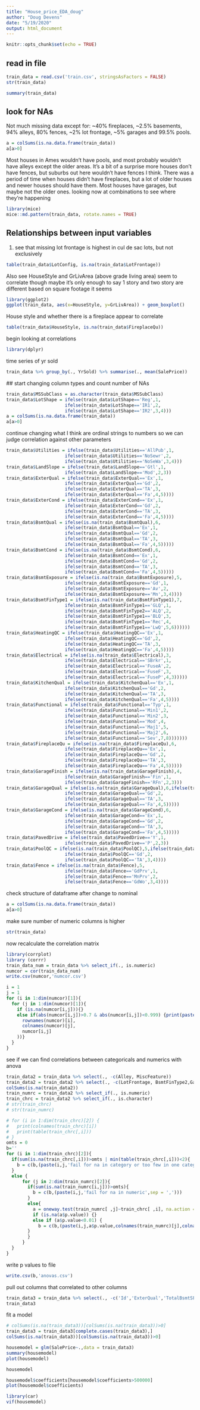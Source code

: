 ```yaml
---
title: "House_price_EDA_doug"
author: "Doug Devens"
date: "5/19/2020"
output: html_document
---
```


```r
knitr::opts_chunk$set(echo = TRUE)
```

## read in file

```r
train_data = read.csv('train.csv', stringsAsFactors = FALSE)
str(train_data)
```
```r
summary(train_data)
```

## look for NAs
Not much missing data except for: ~40% fireplaces, ~2.5% basements, 94% alleys, 80% fences, ~2% lot frontage, ~5% garages and 99.5% pools.
```r
a = colSums(is.na.data.frame(train_data))
a[a>0]
```
Most houses in Ames wouldn't have pools, and most probably wouldn't have alleys except the older areas.  It's a bit of a surprise more houses don't have fences, but suburbs out here wouldn't have fences I think.  There was a period of time when houses didn't have fireplaces, but a lot of older houses and newer houses should have them.  Most houses have garages, but maybe not the older ones.
looking now at combinations to see where they're happening
```r
library(mice)
mice::md.pattern(train_data, rotate.names = TRUE)
```

## Relationships between input variables
1) see that missing lot frontage is highest in cul de sac lots, but not exclusively
```r
table(train_data$LotConfig, is.na(train_data$LotFrontage))
```
Also see HouseStyle and GrLivArea (above grade living area) seem to correlate though maybe it's only enough to say 1 story and two story are different based on square footage it seems
```r
library(ggplot2)
ggplot(train_data, aes(x=HouseStyle, y=GrLivArea)) + geom_boxplot()
```

House style and whether there is a fireplace appear to correlate
```r
table(train_data$HouseStyle, is.na(train_data$FireplaceQu))
```
begin looking at correlations
```r
library(dplyr)
```
time series of yr sold
```r
train_data %>% group_by(., YrSold) %>% summarise(., mean(SalePrice))
```
 ## start changing column types and count number of NAs
```r
train_data$MSSubClass = as.character(train_data$MSSubClass)
train_data$LotShape = ifelse(train_data$LotShape=='Reg',1,
                      ifelse(train_data$LotShape=='IR1',2,
                      ifelse(train_data$LotShape=='IR2',3,4)))
a = colSums(is.na.data.frame(train_data))
a[a>0]
```
continue changing what I think are ordinal strings to numbers so we can judge correlation against other parameters
```r
train_data$Utilities = ifelse(train_data$Utilities=='AllPub',1,
                      ifelse(train_data$Utilities=='NoSewr',2,
                      ifelse(train_data$Utilities=='NoSeWa',3,4)))
train_data$LandSlope = ifelse(train_data$LandSlope=='Gtl',1,
                      ifelse(train_data$LandSlope=='Mod',2,3))
train_data$ExterQual = ifelse(train_data$ExterQual=='Ex',1,
                      ifelse(train_data$ExterQual=='Gd',2,
                      ifelse(train_data$ExterQual=='TA',3,
                      ifelse(train_data$ExterQual=='Fa',4,5))))
train_data$ExterCond = ifelse(train_data$ExterCond=='Ex',1,
                      ifelse(train_data$ExterCond=='Gd',2,
                      ifelse(train_data$ExterCond=='TA',3,
                      ifelse(train_data$ExterCond=='Fa',4,5))))
train_data$BsmtQual = ifelse(is.na(train_data$BsmtQual),6,
                      ifelse(train_data$BsmtQual=='Ex',1,
                      ifelse(train_data$BsmtQual=='Gd',2,
                      ifelse(train_data$BsmtQual=='TA',3,
                      ifelse(train_data$BsmtQual=='Fa',4,5)))))
train_data$BsmtCond = ifelse(is.na(train_data$BsmtCond),6,
                      ifelse(train_data$BsmtCond=='Ex',1,
                      ifelse(train_data$BsmtCond=='Gd',2,
                      ifelse(train_data$BsmtCond=='TA',3,
                      ifelse(train_data$BsmtCond=='Fa',4,5)))))
train_data$BsmtExposure = ifelse(is.na(train_data$BsmtExposure),5,
                      ifelse(train_data$BsmtExposure=='Gd',1,
                      ifelse(train_data$BsmtExposure=='Av',2,
                      ifelse(train_data$BsmtExposure=='Mn',3,4))))
train_data$BsmtFinType1 = ifelse(is.na(train_data$BsmtFinType1),7,
                      ifelse(train_data$BsmtFinType1=='GLQ',1,
                      ifelse(train_data$BsmtFinType2=='ALQ',2,
                      ifelse(train_data$BsmtFinType1=='BLQ',3,
                      ifelse(train_data$BsmtFinType1=='Rec',4,
                      ifelse(train_data$BsmtFinType1=='LwQ',5,6))))))
train_data$HeatingQC = ifelse(train_data$HeatingQC=='Ex',1,
                      ifelse(train_data$HeatingQC=='Gd',2,
                      ifelse(train_data$HeatingQC=='TA',3,
                      ifelse(train_data$HeatingQC=='Fa',4,5))))
train_data$Electrical = ifelse(is.na(train_data$Electrical),3,
                      ifelse(train_data$Electrical=='SBrkr',1,
                      ifelse(train_data$Electrical=='FuseA',2,
                      ifelse(train_data$Electrical=='FuseF',3,
                      ifelse(train_data$Electrical=='FuseP',4,3)))))
train_data$KitchenQual = ifelse(train_data$KitchenQual=='Ex',1,
                      ifelse(train_data$KitchenQual=='Gd',2,
                      ifelse(train_data$KitchenQual=='TA',3,
                      ifelse(train_data$KitchenQual=='Fa',4,5))))
train_data$Functional = ifelse(train_data$Functional=='Typ',1,
                      ifelse(train_data$Functional=='Min1',2,
                      ifelse(train_data$Functional=='Min2',3,
                      ifelse(train_data$Functional=='Mod',4,
                      ifelse(train_data$Functional=='Maj1',5,
                      ifelse(train_data$Functional=='Maj2',6,
                      ifelse(train_data$Functional=='Sev',7,8)))))))
train_data$FireplaceQu = ifelse(is.na(train_data$FireplaceQu),6,
                      ifelse(train_data$FireplaceQu=='Ex',1,
                      ifelse(train_data$FireplaceQu=='Gd',2,
                      ifelse(train_data$FireplaceQu=='TA',3,
                      ifelse(train_data$FireplaceQu=='Fa',4,5)))))
train_data$GarageFinish = ifelse(is.na(train_data$GarageFinish),4,
                      ifelse(train_data$GarageFinish=='Fin',1,
                      ifelse(train_data$GarageFinish=='RFn',2,3)))
train_data$GarageQual = ifelse(is.na(train_data$GarageQual),6,ifelse(train_data$GarageQual=='Ex',1,
                      ifelse(train_data$GarageQual=='Gd',2,
                      ifelse(train_data$GarageQual=='TA',3,
                      ifelse(train_data$GarageQual=='Fa',4,5)))))
train_data$GarageCond = ifelse(is.na(train_data$GarageCond),6,
                      ifelse(train_data$GarageCond=='Ex',1,
                      ifelse(train_data$GarageCond=='Gd',2,
                      ifelse(train_data$GarageCond=='TA',3,
                      ifelse(train_data$GarageCond=='Fa',4,5)))))
train_data$PavedDrive = ifelse(train_data$PavedDrive=='Y',1,
                      ifelse(train_data$PavedDrive=='P',2,3))
train_data$PoolQC = ifelse(is.na(train_data$PoolQC),5,ifelse(train_data$PoolQC=='Ex',1,
                      ifelse(train_data$PoolQC=='Gd',2,
                      ifelse(train_data$PoolQC=='TA',3,4))))
train_data$Fence = ifelse(is.na(train_data$Fence),5,
                      ifelse(train_data$Fence=='GdPrv',1,
                      ifelse(train_data$Fence=='MnPrv',2,
                      ifelse(train_data$Fence=='GdWo',3,4))))
```
check structure of dataframe after change to nominal
```r
a = colSums(is.na.data.frame(train_data))
a[a>0]
```
make sure number of numeric columns is higher
```r
str(train_data)
```

now recalculate the correlation matrix
```r
library(corrplot)
library (corrr)
train_data_num = train_data %>% select_if(., is.numeric)
numcor = cor(train_data_num)
write.csv(numcor,'numcor.csv')
```

```r
i = 1
j = 1
for (i in 1:dim(numcor)[1]){
  for (j in 1:dim(numcor)[1]){
    if (is.na(numcor[i,j])){}
    else if(abs(numcor[i,j])>0.7 & abs(numcor[i,j])<0.999) {print(paste(
      rownames(numcor)[i],
      colnames(numcor)[j],
      numcor[i,j]
    ))}
  }
}
```
see if we can find correlations between categoricals and numerics with anova

```r
train_data2 = train_data %>% select(., -c(Alley, MiscFeature))
train_data2 = train_data2 %>% select(., -c(LotFrontage, BsmtFinType2,GarageType, GarageYrBlt, SalePrice))
colSums(is.na(train_data2))
train_numrc = train_data2 %>% select_if(., is.numeric)
train_chrc = train_data2 %>% select_if(., is.character)
# str(train_chrc)
# str(train_numrc)
```



```r
# for (i in 1:dim(train_chrc)[2]) {
#   print(colnames(train_chrc)[i])
#   print(table(train_chrc[,i]))
# }
omts = 0
b=''
for (i in 1:dim(train_chrc)[2]){
  if(sum(is.na(train_chrc[,i]))>omts | min(table(train_chrc[,i]))<2){
    b = c(b,(paste(i,j,'fail for na in category or too few in one category',sep = ',')))
  }
  else {
      for (j in 2:dim(train_numrc)[2]){
        if(sum(is.na(train_numrc[i,j]))>omts){
          b = c(b,(paste(i,j,'fail for na in numeric',sep = ',')))
        }
        else{
          a = oneway.test(train_numrc[ ,j]~train_chrc[ ,i], na.action = na.omit)
          if (is.na(a$p.value)) {}
          else if (a$p.value<0.01) {
            b = c(b,(paste(i,j,a$p.value,colnames(train_numrc)[j],colnames(train_chrc)[i],sep = ',')))
        }
        }
      }
  }
}
```
write p values to file
```r
write.csv(b,'anovas.csv')
```

pull out columns that correlated to other columns
```r
train_data3 = train_data %>% select(., -c('Id','ExterQual','TotalBsmtSF','TotRmsAbvGrd', 'FireplaceQu','GarageArea','GarageCond','PoolArea','MSZoning','BldgType','HouseStyle','CentralAir','MiscFeature','Alley','LotFrontage','GarageType','GarageYrBlt'))
train_data3
```
fit a model
```r
# colSums(is.na(train_data3))[colSums(is.na(train_data3))>0]
train_data3 = train_data3[complete.cases(train_data3),]
colSums(is.na(train_data3))[colSums(is.na(train_data3))>0]
```

```r
housemodel = glm(SalePrice~.,data = train_data3)
summary(housemodel)
plot(housemodel)
```

```r
housemodel
```

```r
housemodel$coefficients[housemodel$coefficients>500000]
plot(housemodel$coefficients)
```


```r
library(car)
vif(housemodel)
```









